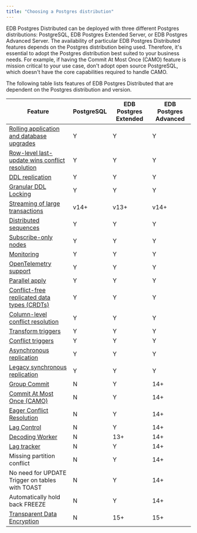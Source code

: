 ```yaml
---
title: "Choosing a Postgres distribution"
---
```


EDB Postgres Distributed can be deployed with three different Postgres distributions: PostgreSQL, EDB Postgres Extended Server, or EDB Postgres Advanced Server. The availability of particular EDB Postgres Distributed features depends on the Postgres distribution being used. Therefore, it's essential to adopt the Postgres distribution best suited to your business needs. For example, if having the Commit At Most Once (CAMO) feature is mission critical to your use case, don't adopt open source PostgreSQL, which doesn't have the core capabilities required to handle CAMO.

The following table lists features of EDB Postgres Distributed that are dependent on the Postgres distribution and version.

| Feature                                         | PostgreSQL | EDB Postgres Extended | EDB Postgres Advanced |
|-------------------------------------------------|------------|-----------------------|-----------------------|
| [Rolling application and database upgrades](upgrades/)       | Y          | Y                     | Y                     |
| [Row-level last-update wins conflict resolution](consistency/conflicts/)  | Y          | Y                     | Y                     |
| [DDL replication](ddl/)                                 | Y          | Y                     | Y                     |
| [Granular DDL Locking](ddl/#ddl-locking-details)                            | Y          | Y                     | Y                     |
| [Streaming of large transactions](transaction-streaming/)                 | v14+       | v13+                  | v14+                  |
| [Distributed sequences](sequences/#pgd-global-sequences)                           | Y          | Y                     | Y                     |
| [Subscribe-only nodes](node_management/subscriber_only/)                            | Y          | Y                     | Y                     |
| [Monitoring](monitoring/)                                      | Y          | Y                     | Y                     |
| [OpenTelemetry support](monitoring/otel/)                           | Y          | Y                     | Y                     |
| [Parallel apply](parallelapply)                                  | Y          | Y                     | Y                     |
| [Conflict-free replicated data types (CRDTs)](consistency/crdt/)     | Y          | Y                     | Y                     |
| [Column-level conflict resolution](consistency/column-level-conflicts/)                | Y          | Y                     | Y                     |
| [Transform triggers](striggers/#transform-triggers)                              | Y          | Y                     | Y                     |
| [Conflict triggers](striggers/#conflict-triggers)                               | Y          | Y                     | Y                     |
| [Asynchronous replication](durability/)                        | Y          | Y                     | Y                     |
| [Legacy synchronous replication](durability/#legacy-synchronous-replication-using-pgd)                  | Y          | Y                     | Y                     |
| [Group Commit](durability/group-commit/)                                    | N          | Y                     | 14+                   |
| [Commit At Most Once (CAMO)](durability/camo/)                      | N          | Y                     | 14+                   |
| [Eager Conflict Resolution](consistency/eager/)                       | N          | Y                     | 14+                   |
| [Lag Control](durability/lag-control/)                                     | N          | Y                     | 14+                   |
| [Decoding Worker](node_management/decoding_worker)                                 | N          | 13+                   | 14+                   |
| [Lag tracker](monitoring/sql/#monitoring-outgoing-replication)                                     | N          | Y                     | 14+                   |
| Missing partition conflict                      | N          | Y                     | 14+                   |
| No need for UPDATE Trigger on tables with TOAST | N          | Y                     | 14+                   |
| Automatically hold back FREEZE                  | N          | Y                     | 14+                   |
| [Transparent Data Encryption](/tde/latest/)                     | N          | 15+                   | 15+                   |
